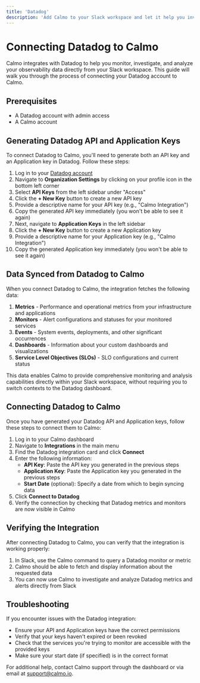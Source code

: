 ```yaml
---
title: 'Datadog'
description: 'Add Calmo to your Slack workspace and let it help you investigate and run root cause analysis'
---
```


# Connecting Datadog to Calmo

Calmo integrates with Datadog to help you monitor, investigate, and analyze your observability data directly from your Slack workspace. This guide will walk you through the process of connecting your Datadog account to Calmo.

## Prerequisites

- A Datadog account with admin access
- A Calmo account

## Generating Datadog API and Application Keys

To connect Datadog to Calmo, you'll need to generate both an API key and an Application key in Datadog. Follow these steps:

1. Log in to your [Datadog account](https://app.datadoghq.com)
2. Navigate to **Organization Settings** by clicking on your profile icon in the bottom left corner
3. Select **API Keys** from the left sidebar under "Access"
4. Click the **+ New Key** button to create a new API key
5. Provide a descriptive name for your API key (e.g., "Calmo Integration")
6. Copy the generated API key immediately (you won't be able to see it again)
7. Next, navigate to **Application Keys** in the left sidebar
8. Click the **+ New Key** button to create a new Application key
9. Provide a descriptive name for your Application key (e.g., "Calmo Integration")
10. Copy the generated Application key immediately (you won't be able to see it again)

## Data Synced from Datadog to Calmo

When you connect Datadog to Calmo, the integration fetches the following data:

1. **Metrics** - Performance and operational metrics from your infrastructure and applications
2. **Monitors** - Alert configurations and statuses for your monitored services
3. **Events** - System events, deployments, and other significant occurrences
4. **Dashboards** - Information about your custom dashboards and visualizations
5. **Service Level Objectives (SLOs)** - SLO configurations and current status

This data enables Calmo to provide comprehensive monitoring and analysis capabilities directly within your Slack workspace, without requiring you to switch contexts to the Datadog dashboard.

## Connecting Datadog to Calmo

Once you have generated your Datadog API and Application keys, follow these steps to connect them to Calmo:

1. Log in to your Calmo dashboard
2. Navigate to **Integrations** in the main menu
3. Find the Datadog integration card and click **Connect**
4. Enter the following information:
   - **API Key**: Paste the API key you generated in the previous steps
   - **Application Key**: Paste the Application key you generated in the previous steps
   - **Start Date** (optional): Specify a date from which to begin syncing data
5. Click **Connect to Datadog**
6. Verify the connection by checking that Datadog metrics and monitors are now visible in Calmo

## Verifying the Integration

After connecting Datadog to Calmo, you can verify that the integration is working properly:

1. In Slack, use the Calmo command to query a Datadog monitor or metric
2. Calmo should be able to fetch and display information about the requested data
3. You can now use Calmo to investigate and analyze Datadog metrics and alerts directly from Slack

## Troubleshooting

If you encounter issues with the Datadog integration:

- Ensure your API and Application keys have the correct permissions
- Verify that your keys haven't expired or been revoked
- Check that the services you're trying to monitor are accessible with the provided keys
- Make sure your start date (if specified) is in the correct format

For additional help, contact Calmo support through the dashboard or via email at support@calmo.io.
